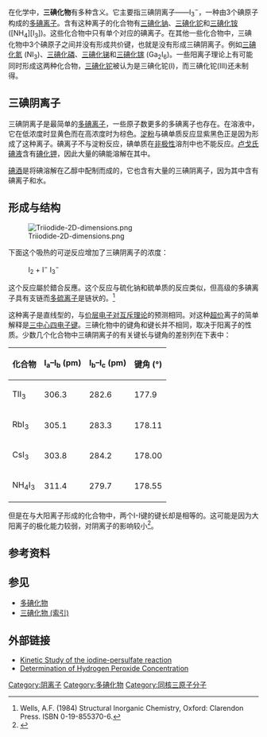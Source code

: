 {{Chembox
| ImageFileL1 = Triiodide.svg
| ImageFileL1_Ref = {{chemboximage|correct|??}}
| ImageSizeL1 = 121
| ImageNameL1 = Skeletal formula of triiodide
| ImageFileR1 = Triiodide-anion-3D-vdW.png
| ImageFileR1_Ref = {{chemboximage|correct|??}}
| ImageSizeR1 = 121
| ImageNameR1 = Spacefill model of triiodide
|Section1={{Chembox Identifiers
| CASNo_Ref = {{cascite|correct|CAS}}
| CASNo = 14900-04-0
| PubChem = 105054
| ChemSpiderID = 94786
| ChemSpiderID_Ref = {{chemspidercite|correct|chemspider}}
| ChEMBL = 1233501
| ChEMBL_Ref = {{ebicite|correct|EBI}}
| SMILES = I[I-]I
| StdInChI = 1S/I3/c1-3-2/q-1
| StdInChI_Ref = {{stdinchicite|correct|chemspider}}
| StdInChIKey = WRTMQOHKMFDUKX-UHFFFAOYSA-N
| StdInChIKey_Ref = {{stdinchicite|correct|chemspider}}
}}
|Section2 = {{Chembox Properties
|  Formula = {{Chem|I|3|-}}
|  MolarMass = 380.71341
|  ExactMass = 380.713405260 g mol<sup>-1</sup>
}}
}}
在化学中，'''三碘化物'''有多种含义。它主要指三碘阴离子——I<sub>3</sub><sup>−</sup>，一种由3个碘原子构成的[[多碘离子|多碘离子]]。含有这种离子的化合物有[[三碘化钠|三碘化钠]]、[[三碘化铊|三碘化铊]]和[[三碘化铵|三碘化铵]]([NH<sub>4</sub>][I<sub>3</sub>])。这些化合物中只有单个对应的碘离子。在其他一些化合物中，三碘化物中3个碘原子之间并没有形成共价键，也就是没有形成三碘阴离子。例如[[三碘化氮|三碘化氮]] (NI<sub>3</sub>)、[[三碘化磷|三碘化磷]]、[[三碘化锑|三碘化锑]]和[[三碘化镓|三碘化镓]] (Ga<sub>2</sub>I<sub>6</sub>)。一些阳离子理论上有可能同时形成这两种化合物，[[三碘化铊|三碘化铊]]被认为是三碘化铊(I)，而三碘化铊(III)还未制得。

== 三碘阴离子 ==
三碘阴离子是最简单的[[多碘离子|多碘离子]]，一些原子数更多的多碘离子也存在。在溶液中，它在低浓度时显黄色而在高浓度时为棕色。[[淀粉|淀粉]]与碘单质反应显紫黑色正是因为形成了这种离子。碘离子不与淀粉反应，碘单质在[[非极性|非极性]]溶剂中也不能反应。[[卢戈氏碘液|卢戈氏碘液]]含有[[碘化钾|碘化钾]]，因此大量的碘能溶解在其中。

[[碘酒|碘酒]]是将碘溶解在乙醇中配制而成的，它也含有大量的三碘阴离子，因为其中含有碘离子和水。

== 形成与结构 ==
[[Image:Triiodide-2D-dimensions.png|thumb]]

下面这个吸热的可逆反应增加了三碘阴离子的浓度：
:I<sub>2</sub> + I<sup>−</sup> {{unicode|⇌}} I<sub>3</sub><sup>−</sup>
这个反应屬於錯合反應。这个反应与硫化钠和硫单质的反应类似，但高级的多碘离子具有支链而[[多硫离子|多硫离子]]是链状的。<ref>Wells, A.F. (1984) Structural Inorganic Chemistry, Oxford: Clarendon Press. ISBN 0-19-855370-6.</ref>

这种离子是直线型的，与[[价层电子对互斥理论|价层电子对互斥理论]]的预测相同。对这种[[超价分子|超价]]离子的简单解释是[[三中心四电子键|三中心四电子键]]。三碘化物中的键角和键长并不相同，取决于阳离子的性质。少数几个化合物中三碘阴离子的有关键长与键角的差别列在下表中：
{| class="wikitable"
|-
! 化合物
! I<sub>a</sub><nowiki>–</nowiki>I<sub>b</sub> (pm)
! I<sub>b</sub>–I<sub>c</sub> (pm)
! 键角 (°)
|-
| TlI<sub>3</sub>
| 306.3		
| 282.6
|177.9
|-
| RbI<sub>3</sub>			
| 305.1
| 283.3
| 178.11
|-
| CsI<sub>3</sub>			
| 303.8
| 284.2
| 178.00
|-
| NH<sub>4</sub>I<sub>3</sub>			
| 311.4
| 279.7
| 178.55
|}

但是在与大阳离子形成的化合物{{chem|(C|6|H|5|)|4|AsI|3}}中，两个I-I键的键长却是相等的。这可能是因为大阳离子的极化能力较弱，对阴离子的影响较小<ref>{{cite book|title=《无机元素化学》|pages=P153|author=刘新锦、朱亚先、高飞|isbn=978-7-03-026399-5|location=北京|publisher=科学出版社|year=2010}}</ref>。

== 参考资料 ==
{{reflist}}

== 参见 ==
* [[多碘化物|多碘化物]]
* [[三碘化物_(索引)|三碘化物 (索引)]]

== 外部链接 ==
*[http://www.chemistry.mtu.edu/~kmsmith/PChem/Experiments/3521/kinetic/kinetic.html Kinetic Study of the iodine-persulfate reaction]{{Wayback|url=http://www.chemistry.mtu.edu/~kmsmith/PChem/Experiments/3521/kinetic/kinetic.html |date=20110716112950 }}
*[https://web.archive.org/web/20110722155446/http://www.solvaychemicals.us/static/wma/pdf/6/6/2/5/XX-122.pdf Determination of Hydrogen Peroxide Concentration]

{{元素化合物专题}}

[[Category:阴离子|Category:阴离子]]
[[Category:多碘化物|Category:多碘化物]]
[[Category:同核三原子分子|Category:同核三原子分子]]